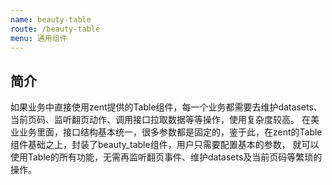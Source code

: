 ```yaml
---
name: beauty-table
route: /beauty-table
menu: 通用组件
---
```


## 简介

如果业务中直接使用zent提供的Table组件，每一个业务都需要去维护datasets、当前页码、监听翻页动作、调用接口拉取数据等等操作，使用复杂度较高。
在美业业务里面，接口结构基本统一，很多参数都是固定的，鉴于此，在zent的Table组件基础之上，封装了beauty_table组件，用户只需要配置基本的参数，
就可以使用Table的所有功能，无需再监听翻页事件、维护datasets及当前页码等繁琐的操作。